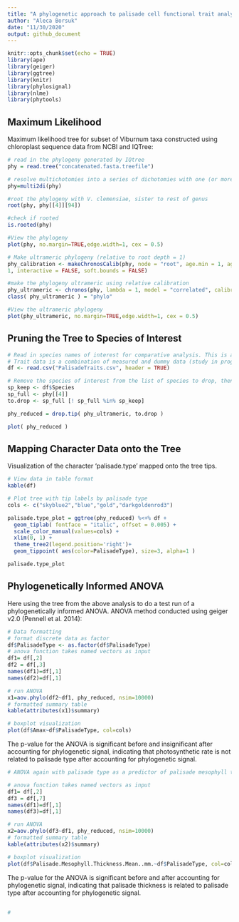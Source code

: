 ```yaml
---
title: "A phylogenetic approach to palisade cell functional trait analysis in Viburnum"
author: "Aleca Borsuk"
date: "11/30/2020"
output: github_document
---
```


```r
knitr::opts_chunk$set(echo = TRUE)
library(ape)
library(geiger)
library(ggtree)
library(knitr)
library(phylosignal)
library(nlme)
library(phytools)
```

## Maximum Likelihood

Maximum likelihood tree for subset of Viburnum taxa constructed using chloroplast sequence data from NCBI and IQTree:

```r
# read in the phylogeny generated by IQtree 
phy = read.tree("concatenated.fasta.treefile")

# resolve multichotomies into a series of dichotomies with one (or more) branches of length zero
phy=multi2di(phy)

#root the phylogeny with V. clemensiae, sister to rest of genus
root(phy, phy[[4]][94])

#check if rooted
is.rooted(phy) 

#View the phylogeny
plot(phy, no.margin=TRUE,edge.width=1, cex = 0.5)

# Make ultrameric phylogeny (relative to root depth = 1)
phy_calibration <- makeChronosCalib(phy, node = "root", age.min = 1, age.max =
1, interactive = FALSE, soft.bounds = FALSE)

#make the phylogeny ultrameric using relative calibration
phy_ultrameric <- chronos(phy, lambda = 1, model = "correlated", calibration = phy_calibration, control = chronos.control() )
class( phy_ultrameric ) = "phylo"

#View the ultrameric phylogeny
plot(phy_ultrameric, no.margin=TRUE,edge.width=1, cex = 0.5)

```
## Pruning the Tree to Species of Interest
```r
# Read in species names of interest for comparative analysis. This is also the table with trait data
# Trait data is a combination of measured and dummy data (study in progress)
df <- read.csv("PalisadeTraits.csv", header = TRUE)

# Remove the species of interest from the list of species to drop, then drop tips
sp_keep <- df$Species
sp_full <- phy[[4]]
to.drop <- sp_full [! sp_full %in% sp_keep]

phy_reduced = drop.tip( phy_ultrameric, to.drop )

plot( phy_reduced )

```

## Mapping Character Data onto the Tree

Visualization of the character 'palisade.type' mapped onto the tree tips. 

```r

# View data in table format
kable(df)

# Plot tree with tip labels by palisade type
cols <- c("skyblue2","blue","gold","darkgoldenrod3")

palisade.type_plot = ggtree(phy_reduced) %<+% df + 
  geom_tiplab( fontface = "italic", offset = 0.005) +
  scale_color_manual(values=cols) + 
  xlim(0, 1) +
  theme_tree2(legend.position='right')+
  geom_tippoint( aes(color=PalisadeType), size=3, alpha=1 )

palisade.type_plot

```

## Phylogenetically Informed ANOVA

Here using the tree from the above analysis to do a test run of a phylogenetically informed ANOVA. ANOVA method conducted using geiger v2.0 (Pennell et al. 2014):

```r
# Data formatting
# format discrete data as factor
df$PalisadeType <- as.factor(df$PalisadeType)
# anova function takes named vectors as input
df1= df[,2]
df2 = df[,3]
names(df1)=df[,1]
names(df2)=df[,1]

# run ANOVA
x1=aov.phylo(df2~df1, phy_reduced, nsim=10000)
# formatted summary table
kable(attributes(x1)$summary)

# boxplot visualization
plot(df$Amax~df$PalisadeType, col=cols)

```
The p-value for the ANOVA is significant before and insignificant after accounting for phylogenetic signal, indicating that photosynthetic rate is not related to palisade type after accounting for phylogenetic signal.

```r
# ANOVA again with palisade type as a predictor of palisade mesophyll thickness

# anova function takes named vectors as input
df1= df[,2]
df3 = df[,7]
names(df1)=df[,1]
names(df3)=df[,1]

# run ANOVA
x2=aov.phylo(df3~df1, phy_reduced, nsim=10000)
# formatted summary table
kable(attributes(x2)$summary)

# boxplot visualization
plot(df$Palisade.Mesophyll.Thickness.Mean..mm.~df$PalisadeType, col=cols)
```

The p-value for the ANOVA is significant before and after accounting for phylogenetic signal, indicating that palisade thickness is related to palisade type after accounting for phylogenetic signal.

## 
```r
# 

```

